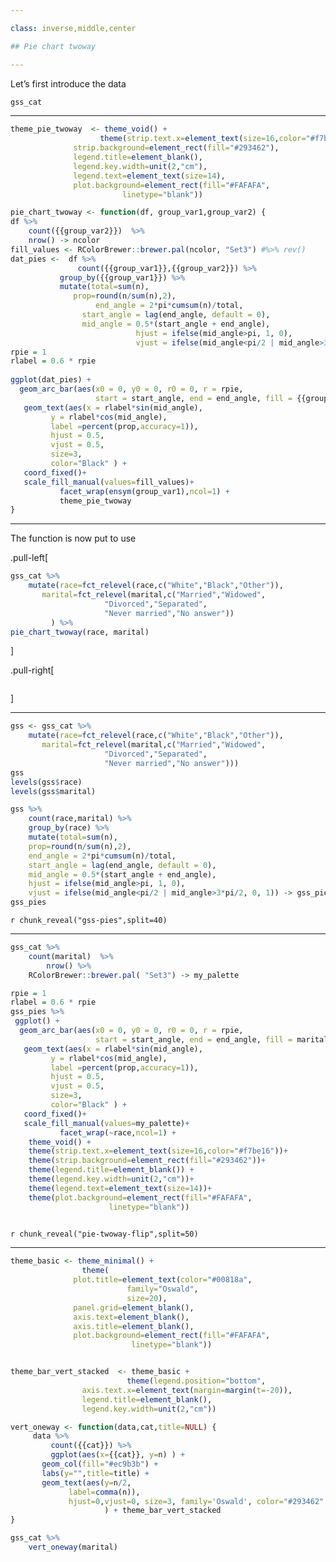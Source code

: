 ```yaml
---

class: inverse,middle,center 

## Pie chart twoway 

---
```


Let's first introduce the data 

```r
gss_cat
```

---

```r
theme_pie_twoway  <- theme_void() + 
                    theme(strip.text.x=element_text(size=16,color="#f7be16"),
			  strip.background=element_rect(fill="#293462"),
			  legend.title=element_blank(), 
			  legend.key.width=unit(2,"cm"),
			  legend.text=element_text(size=14),
			  plot.background=element_rect(fill="#FAFAFA", 
						 linetype="blank"))

pie_chart_twoway <- function(df, group_var1,group_var2) {
df %>% 
    count({{group_var2}})  %>% 
    nrow() -> ncolor
fill_values <- RColorBrewer::brewer.pal(ncolor, "Set3") #%>% rev()
dat_pies <-  df %>%  
	           count({{group_var1}},{{group_var2}}) %>% 
		   group_by({{group_var1}}) %>% 
		   mutate(total=sum(n),
			  prop=round(n/sum(n),2),
		           end_angle = 2*pi*cumsum(n)/total,      
			    start_angle = lag(end_angle, default = 0),   
			    mid_angle = 0.5*(start_angle + end_angle),
                            hjust = ifelse(mid_angle>pi, 1, 0),
                            vjust = ifelse(mid_angle<pi/2 | mid_angle>3*pi/2, 0, 1))
rpie = 1 
rlabel = 0.6 * rpie 
                    
ggplot(dat_pies) + 
  geom_arc_bar(aes(x0 = 0, y0 = 0, r0 = 0, r = rpie,
                   start = start_angle, end = end_angle, fill = {{group_var2}})) +
   geom_text(aes(x = rlabel*sin(mid_angle), 
		 y = rlabel*cos(mid_angle), 
		 label =percent(prop,accuracy=1)), 
	     hjust = 0.5, 
	     vjust = 0.5,
	     size=3,
	     color="Black" ) +
   coord_fixed()+
   scale_fill_manual(values=fill_values)+
		   facet_wrap(ensym(group_var1),ncol=1) + 
		   theme_pie_twoway 
}

```

---

The function is now put to use 

.pull-left[
```r
gss_cat %>% 
    mutate(race=fct_relevel(race,c("White","Black","Other")),
	   marital=fct_relevel(marital,c("Married","Widowed",
					 "Divorced","Separated",
					 "Never married","No answer"))
	     ) %>% 
pie_chart_twoway(race, marital)

```
]

.pull-right[

```r
```


]


---

```r
gss <- gss_cat %>% 
    mutate(race=fct_relevel(race,c("White","Black","Other")),
	   marital=fct_relevel(marital,c("Married","Widowed",
					 "Divorced","Separated",
					 "Never married","No answer")))
gss
levels(gss$race)
levels(gss$marital)

gss %>%  
    count(race,marital) %>% 
    group_by(race) %>% 
    mutate(total=sum(n),
    prop=round(n/sum(n),2),
    end_angle = 2*pi*cumsum(n)/total,      
    start_angle = lag(end_angle, default = 0),   
    mid_angle = 0.5*(start_angle + end_angle),
    hjust = ifelse(mid_angle>pi, 1, 0),
    vjust = ifelse(mid_angle<pi/2 | mid_angle>3*pi/2, 0, 1)) -> gss_pies
gss_pies

```

`r chunk_reveal("gss-pies",split=40)`

---

```r
gss_cat %>% 
	count(marital)  %>% 
        nrow() %>%  
	RColorBrewer::brewer.pal( "Set3") -> my_palette

rpie = 1 
rlabel = 0.6 * rpie 
gss_pies %>% 
 ggplot() + 
  geom_arc_bar(aes(x0 = 0, y0 = 0, r0 = 0, r = rpie,
                   start = start_angle, end = end_angle, fill = marital )) +
   geom_text(aes(x = rlabel*sin(mid_angle), 
		 y = rlabel*cos(mid_angle), 
		 label =percent(prop,accuracy=1)), 
	     hjust = 0.5, 
	     vjust = 0.5,
	     size=3,
	     color="Black" ) +
   coord_fixed()+
   scale_fill_manual(values=my_palette)+
		   facet_wrap(~race,ncol=1) + 
    theme_void() + 
    theme(strip.text.x=element_text(size=16,color="#f7be16"))+
    theme(strip.background=element_rect(fill="#293462"))+
    theme(legend.title=element_blank()) +  
    theme(legend.key.width=unit(2,"cm"))+
    theme(legend.text=element_text(size=14))+
    theme(plot.background=element_rect(fill="#FAFAFA", 
				      linetype="blank"))
 

```

`r chunk_reveal("pie-twoway-flip",split=50)`

---

```r

theme_basic <- theme_minimal() + 
                theme(
		      plot.title=element_text(color="#00818a", 
					      family="Oswald",
					      size=20),
		      panel.grid=element_blank(), 
		      axis.text=element_blank(),
		      axis.title=element_blank(),
		      plot.background=element_rect(fill="#FAFAFA", 
						   linetype="blank")) 


theme_bar_vert_stacked  <- theme_basic + 
                          theme(legend.position="bottom", 
				axis.text.x=element_text(margin=margin(t=-20)), 
				legend.title=element_blank(), 
				legend.key.width=unit(2,"cm"))

vert_oneway <- function(data,cat,title=NULL) {
	 data %>% 
	     count({{cat}}) %>% 
         ggplot(aes(x={{cat}}, y=n) ) +
	   geom_col(fill="#ec9b3b") +
	   labs(y="",title=title) +
	   geom_text(aes(y=n/2,
			 label=comma(n)), 
			 hjust=0,vjust=0, size=3, family='Oswald', color="#293462"
	                 ) + theme_bar_vert_stacked
}

gss_cat %>% 
    vert_oneway(marital)

```

